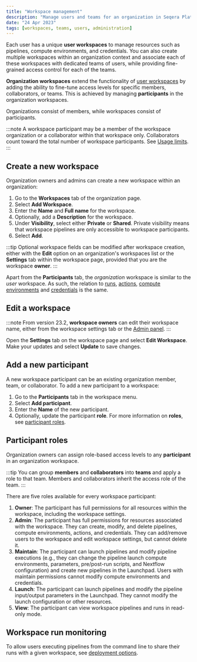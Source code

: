 ```yaml
---
title: "Workspace management"
description: "Manage users and teams for an organization in Seqera Platform."
date: "24 Apr 2023"
tags: [workspaces, teams, users, administration]
---
```


Each user has a unique **user workspaces** to manage resources such as pipelines, compute environments, and credentials. You can also create multiple workspaces within an organization context and associate each of these workspaces with dedicated teams of users, while providing fine-grained access control for each of the teams.

**Organization workspaces** extend the functionality of [user workspaces](../orgs-and-teams.shared-workspaces.mdx) by adding the ability to fine-tune access levels for specific members, collaborators, or teams. This is achieved by managing **participants** in the organization workspaces.

Organizations consist of members, while workspaces consist of participants.

:::note
A workspace participant may be a member of the workspace organization or a collaborator within that workspace only. Collaborators count toward the total number of workspace participants. See [Usage limits](/docs/limits/limits.mdx).
:::

## Create a new workspace

Organization owners and admins can create a new workspace within an organization:

1.  Go to the **Workspaces** tab of the organization page.
1.  Select **Add Workspace**.
1.  Enter the **Name** and **Full name** for the workspace.
1.  Optionally, add a **Description** for the workspace.
1.  Under **Visibility**, select either **Private** or **Shared**. Private visibility means that workspace pipelines are only accessible to workspace participants.
1.  Select **Add**.

:::tip
Optional workspace fields can be modified after workspace creation, either with the **Edit** option on an organization's workspaces list or the **Settings** tab within the workspace page, provided that you are the workspace **owner**.
:::

Apart from the **Participants** tab, the _organization_ workspace is similar to the _user_ workspace. As such, the relation to [runs](../launch/launchpad.mdx), [actions](../pipeline-actions/overview.mdx), [compute environments](../compute-envs/overview.mdx) and [credentials](../credentials/overview.mdx) is the same.

## Edit a workspace

:::note
From version 23.2, **workspace owners** can edit their workspace name, either from the workspace settings tab or the [Admin panel](../administration/overview.mdx).
:::

Open the **Settings** tab on the workspace page and select **Edit Workspace**. Make your updates and select **Update** to save changes.

## Add a new participant

A new workspace participant can be an existing organization member, team, or collaborator. To add a new participant to a workspace:

1.  Go to the **Participants** tab in the workspace menu.
1.  Select **Add participant**.
1.  Enter the **Name** of the new participant.
1.  Optionally, update the participant **role**. For more information on **roles**, see [participant roles](#participant-roles).

## Participant roles

Organization owners can assign role-based access levels to any **participant** in an organization workspace.

:::tip
You can group **members** and **collaborators** into **teams** and apply a role to that team. Members and collaborators inherit the access role of the team.
:::

There are five roles available for every workspace participant:

1.  **Owner**: The participant has full permissions for all resources within the workspace, including the workspace settings.
1.  **Admin**: The participant has full permissions for resources associated with the workspace. They can create, modify, and delete pipelines, compute environments, actions, and credentials. They can add/remove users to the workspace and edit workspace settings, but cannot delete it.
1.  **Maintain**: The participant can launch pipelines and modify pipeline executions (e.g., they can change the pipeline launch compute environments, parameters, pre/post-run scripts, and Nextflow configuration) and create new pipelines in the Launchpad. Users with maintain permissions cannot modify compute environments and credentials.
1.  **Launch**: The participant can launch pipelines and modify the pipeline input/output parameters in the Launchpad. They cannot modify the launch configuration or other resources.
1.  **View**: The participant can view workspace pipelines and runs in read-only mode.

## Workspace run monitoring

To allow users executing pipelines from the command line to share their runs with a given workspace, see [deployment options](../getting-started/deployment-options.mdx#nextflow--with-tower).

